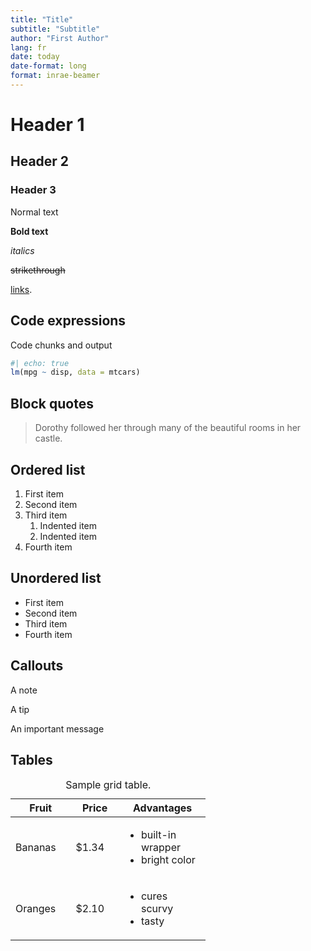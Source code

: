 ```yaml
---
title: "Title"
subtitle: "Subtitle"
author: "First Author"
lang: fr
date: today
date-format: long
format: inrae-beamer
---
```


# Header 1

## Header 2

### Header 3

Normal text

**Bold text**

*italics*

~~strikethrough~~

[links](https://www.xaringan.gallery/).

## Code expressions

Code chunks and output

```r
#| echo: true
lm(mpg ~ disp, data = mtcars)
```

## Block quotes

> Dorothy followed her through many of the beautiful rooms in her
> castle.

## Ordered list

1.  First item
2.  Second item
3.  Third item
    1.  Indented item
    2.  Indented item
4.  Fourth item

## Unordered list

-   First item
-   Second item
-   Third item
-   Fourth item

## Callouts

::: {.callout-note}
A note
:::

::: {.callout-tip}
A tip
:::

::: {.callout-important}
An important message
:::

## Tables


+-----------+-----------+--------------------+
| Fruit     | Price     | Advantages         |
+===========+===========+====================+
| Bananas   | $1.34     | - built-in wrapper |
|           |           | - bright color     |
+-----------+-----------+--------------------+
| Oranges   | $2.10     | - cures scurvy     |
|           |           | - tasty            |
+-----------+-----------+--------------------+

: Sample grid table.

